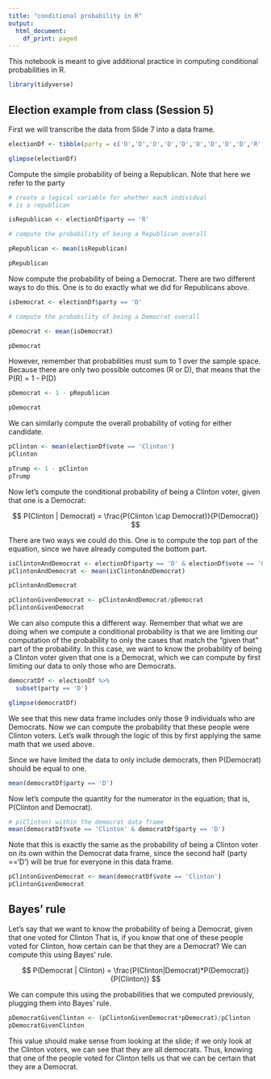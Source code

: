 ```yaml
---
title: "conditional probability in R"
output:
  html_document:
    df_print: paged
---
```


This notebook is meant to give additional practice in computing conditional probabilities in R.

```r
library(tidyverse)
```

## Election example from class (Session 5)

First we will transcribe the data from Slide 7 into a data frame.

```r

electionDf <- tibble(party = c('D','D','D','D','D','D','D','D','D','R','R','R','R','R','R','R','R','R'),               vote=c('Clinton','Clinton','Clinton','Clinton','Clinton','Clinton','Clinton','Clinton','Trump','Trump','Trump','Trump','Trump','Trump','Trump','Trump','Trump','Trump'))

glimpse(electionDf)
```

Compute the simple probability of being a Republican.  Note that here we refer to the party

```r
# create a logical variable for whether each individual
# is a republican

isRepublican <- electionDf$party == 'R'

# compute the probability of being a Republican overall

pRepublican <- mean(isRepublican)

pRepublican
```

Now compute the probability of being a Democrat.  There are two different ways to do this.  One is to do exactly what we did for Republicans above.

```r

isDemocrat <- electionDf$party == 'D'

# compute the probability of being a Democrat overall

pDemocrat <- mean(isDemocrat)

pDemocrat
```

However, remember that probabilities must sum to 1 over the sample space.  Because there are only two possible outcomes (R or D), that means that the P(R) = 1 - P(D)

```r
pDemocrat <- 1 - pRepublican

pDemocrat
```

We can similarly compute the overall probability of voting for either candidate.

```r
pClinton <- mean(electionDf$vote == 'Clinton')
pClinton

pTrump <- 1 - pClinton
pTrump
```

Now let's compute the conditional probability of being a Clinton voter, given that one is a Democrat:

$$
P(Clinton | Democrat) = \frac{P(Clinton \cap Democrat)}{P(Democrat)}
$$

There are two ways we could do this.  One is to compute the top part of the equation, since we have already computed the bottom part.  

```r
isClintonAndDemocrat <- electionDf$party == 'D' & electionDf$vote == 'Clinton'
pClintonAndDemocrat <- mean(isClintonAndDemocrat)

pClintonAndDemocrat

```


```r
pClintonGivenDemocrat <- pClintonAndDemocrat/pDemocrat
pClintonGivenDemocrat

```

We can also compute this a different way.  Remember that what we are doing when we compute a conditional probability is that we are limiting our computation of the probability to only the cases that match the "given that" part of the probability.  In this case, we want to know the probability of being a Clinton voter given that one is a Democrat, which we can compute by first limiting our data to only those who are Democrats.

```r
democratDf <- electionDf %>%
  subset(party == 'D')

glimpse(democratDf)
```

We see that this new data frame includes only those 9  individuals who are Democrats.  Now we can compute the probability that these people were Clinton voters.  Let's walk through the logic of this by first applying the same math that we used above.

Since we have limited the data to only include democrats, then P(Democrat) should be equal to one.

```r
mean(democratDf$party == 'D')

```

Now let's compute the quantity for the numerator in the equation; that is, P(Clinton and Democrat).

```r

# p(Clinton) within the democrat data frame
mean(democratDf$vote == 'Clinton' & democratDf$party == 'D')

```

Note that this is exactly the same as the probability of being a Clinton voter on its own within the Democrat data frame, since the second half (party =='D') will be true for everyone in this data frame.

```r
pClintonGivenDemocrat <- mean(democratDf$vote == 'Clinton')
pClintonGivenDemocrat
```

## Bayes' rule

Let's say that we want to know the probability of being a Democrat, given that one voted for Clinton  That is, if you know that one of these people voted for Clinton, how certain can be that they are a Democrat?  We can compute this using Bayes' rule.

$$
P(Democrat | Clinton) = \frac{P(Clinton|Democrat)*P(Democrat)}{P(Clinton)}
$$

We can compute this using the probabilities that we computed previously, plugging them into Bayes' rule.

```r
pDemocratGivenClinton <- (pClintonGivenDemocrat*pDemocrat)/pClinton
pDemocratGivenClinton
```

This value should make sense from looking at the slide; if we only look at the Clinton voters, we can see that they are all democrats.  Thus, knowing that one of the people voted for Clinton tells us that we can be certain that they are a Democrat. 


